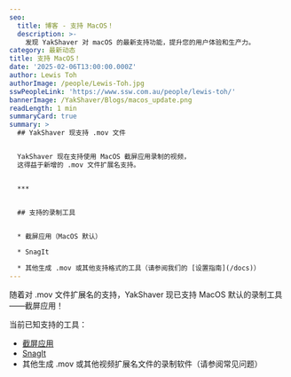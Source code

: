 ```yaml
---
seo:
  title: 博客 - 支持 MacOS！
  description: >-
    发现 YakShaver 对 macOS 的最新支持功能，提升您的用户体验和生产力。
category: 最新动态
title: 支持 MacOS！
date: '2025-02-06T13:00:00.000Z'
author: Lewis Toh
authorImage: /people/Lewis-Toh.jpg
sswPeopleLink: 'https://www.ssw.com.au/people/lewis-toh/'
bannerImage: /YakShaver/Blogs/macos_update.png
readLength: 1 min
summaryCard: true
summary: >
  ## YakShaver 现支持 .mov 文件


  YakShaver 现在支持使用 MacOS 截屏应用录制的视频，
  这得益于新增的 .mov 文件扩展名支持。


  ***


  ## 支持的录制工具


  * 截屏应用（MacOS 默认）

  * SnagIt

  * 其他生成 .mov 或其他支持格式的工具（请参阅我们的 [设置指南](/docs)）
---
```


随着对 .mov 文件扩展名的支持，YakShaver 现已支持 MacOS 默认的录制工具——截屏应用！

当前已知支持的工具：

* [截屏应用](https://yakshaver.ai/docs/recording-work-item-screenshot-app)
* [SnagIt](https://yakshaver.ai/docs/setting-up-other-recording-tools)
* 其他生成 .mov 或其他视频扩展名文件的录制软件（请参阅常见问题）